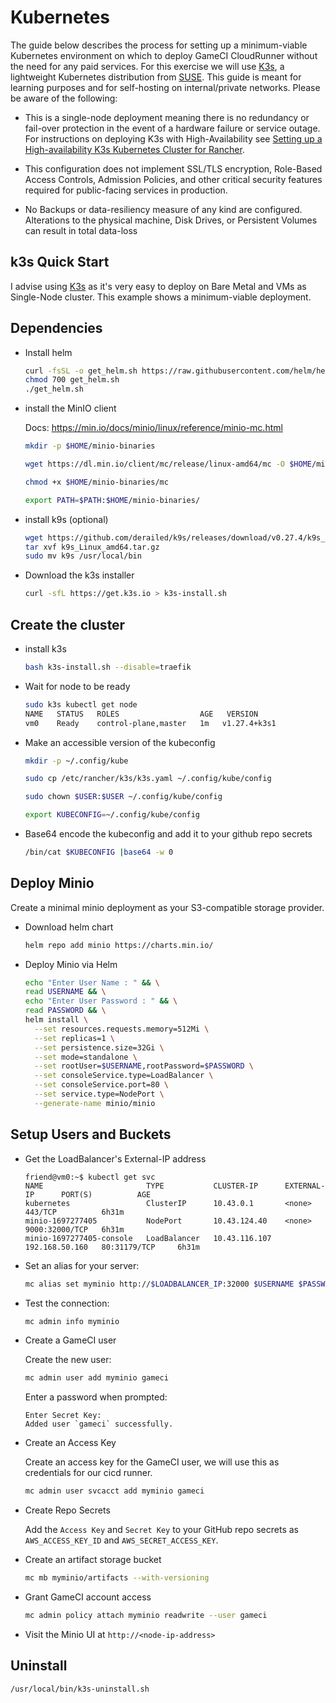 # Kubernetes

The guide below describes the process for setting up a minimum-viable Kubernetes environment on
which to deploy GameCI CloudRunner without the need for any paid services. For this exercise we will
use [K3s](https://k3s.io/), a lightweight Kubernetes distribution from
[SUSE](https://www.suse.com/). This guide is meant for learning purposes and for self-hosting on
internal/private networks. Please be aware of the following:

- This is a single-node deployment meaning there is no redundancy or fail-over protection in the
  event of a hardware failure or service outage. For instructions on deploying K3s with
  High-Availability see
  [Setting up a High-availability K3s Kubernetes Cluster for Rancher](https://ranchermanager.docs.rancher.com/how-to-guides/new-user-guides/kubernetes-cluster-setup/k3s-for-rancher).

- This configuration does not implement SSL/TLS encryption, Role-Based Access Controls, Admission
  Policies, and other critical security features required for public-facing services in production.

- No Backups or data-resiliency measure of any kind are configured. Alterations to the physical
  machine, Disk Drives, or Persistent Volumes can result in total data-loss

## k3s Quick Start

I advise using [K3s](https://k3s.io/) as it's very easy to deploy on Bare Metal and VMs as
Single-Node cluster. This example shows a minimum-viable deployment.

## Dependencies

- Install helm

  ```bash
  curl -fsSL -o get_helm.sh https://raw.githubusercontent.com/helm/helm/main/scripts/get-helm-3
  chmod 700 get_helm.sh
  ./get_helm.sh
  ```

- install the MinIO client

  Docs: https://min.io/docs/minio/linux/reference/minio-mc.html

  ```bash
  mkdir -p $HOME/minio-binaries

  wget https://dl.min.io/client/mc/release/linux-amd64/mc -O $HOME/minio-binaries/mc

  chmod +x $HOME/minio-binaries/mc

  export PATH=$PATH:$HOME/minio-binaries/
  ```

- install k9s (optional)

  ```bash
  wget https://github.com/derailed/k9s/releases/download/v0.27.4/k9s_Linux_amd64.tar.gz
  tar xvf k9s_Linux_amd64.tar.gz
  sudo mv k9s /usr/local/bin
  ```

- Download the k3s installer

  ```bash
  curl -sfL https://get.k3s.io > k3s-install.sh
  ```

## Create the cluster

- install k3s

  ```bash
  bash k3s-install.sh --disable=traefik
  ```

- Wait for node to be ready

  ```bash
  sudo k3s kubectl get node
  NAME   STATUS   ROLES                  AGE   VERSION
  vm0    Ready    control-plane,master   1m   v1.27.4+k3s1
  ```

- Make an accessible version of the kubeconfig

  ```bash
  mkdir -p ~/.config/kube

  sudo cp /etc/rancher/k3s/k3s.yaml ~/.config/kube/config

  sudo chown $USER:$USER ~/.config/kube/config

  export KUBECONFIG=~/.config/kube/config

  ```

- Base64 encode the kubeconfig and add it to your github repo secrets

  ```bash
  /bin/cat $KUBECONFIG |base64 -w 0
  ```

## Deploy Minio

Create a minimal minio deployment as your S3-compatible storage provider.

- Download helm chart

  ```bash
  helm repo add minio https://charts.min.io/
  ```

- Deploy Minio via Helm

  ```bash
  echo "Enter User Name : " && \
  read USERNAME && \
  echo "Enter User Password : " && \
  read PASSWORD && \
  helm install \
    --set resources.requests.memory=512Mi \
    --set replicas=1 \
    --set persistence.size=32Gi \
    --set mode=standalone \
    --set rootUser=$USERNAME,rootPassword=$PASSWORD \
    --set consoleService.type=LoadBalancer \
    --set consoleService.port=80 \
    --set service.type=NodePort \
    --generate-name minio/minio
  ```

## Setup Users and Buckets

- Get the LoadBalancer's External-IP address

  ```console
  friend@vm0:~$ kubectl get svc
  NAME                       TYPE           CLUSTER-IP      EXTERNAL-IP      PORT(S)          AGE
  kubernetes                 ClusterIP      10.43.0.1       <none>           443/TCP          6h31m
  minio-1697277405           NodePort       10.43.124.40    <none>           9000:32000/TCP   6h31m
  minio-1697277405-console   LoadBalancer   10.43.116.107   192.168.50.160   80:31179/TCP     6h31m
  ```

- Set an alias for your server:

  ```bash
  mc alias set myminio http://$LOADBALANCER_IP:32000 $USERNAME $PASSWORD
  ```

- Test the connection:

  ```bash
  mc admin info myminio
  ```

- Create a GameCI user

  Create the new user:

  ```bash
  mc admin user add myminio gameci
  ```

  Enter a password when prompted:

  ```console
  Enter Secret Key:
  Added user `gameci` successfully.
  ```

- Create an Access Key

  Create an access key for the GameCI user, we will use this as credentials for our cicd runner.

  ```bash
  mc admin user svcacct add myminio gameci
  ```

- Create Repo Secrets

  Add the `Access Key` and `Secret Key` to your GitHub repo secrets as `AWS_ACCESS_KEY_ID` and
  `AWS_SECRET_ACCESS_KEY`.

- Create an artifact storage bucket

  ```bash
  mc mb myminio/artifacts --with-versioning
  ```

- Grant GameCI account access

  ```bash
  mc admin policy attach myminio readwrite --user gameci
  ```

- Visit the Minio UI at `http://<node-ip-address>`

## Uninstall

```bash
/usr/local/bin/k3s-uninstall.sh
```
